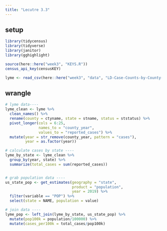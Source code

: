 ```yaml
---
title: "Lecutre 3.3"
---
```


## setup
```r
library(tidycensus)
library(tidyverse)
library(janitor)
library(gghighlight)

source(here::here("week3", "KEYS.R"))
census_api_key(censusKEY)

lyme <- read_csv(here::here("week3", "data", "LD-Case-Counts-by-County-01-20.csv"))
```
## wrangle
```r
# lyme data----
lyme_clean <- lyme %>% 
  clean_names() %>% 
  rename(county = ctyname, state = stname, status = ststatus) %>% 
  pivot_longer(cols = 6:25, 
               names_to = "county_year",
               values_to = "reported_cases") %>% 
  mutate(year = str_remove(county_year, pattern = "cases"),
         year = as.factor(year))

# calculate cases by state ----
lyme_by_state <- lyme_clean %>% 
  group_by(year, state) %>% 
  summarize(total_cases = sum(reported_cases))


# grab population data ----
us_state_pop <- get_estimates(geography = "state",
                              product = "population",
                              year = 2019) %>% 
  filter(variable == "POP") %>% 
  select(state = NAME, population = value)

# join data ----
lyme_pop <- left_join(lyme_by_state, us_state_pop) %>% 
  mutate(pop100k = population/100000) %>% 
  mutate(cases_per100k = total_cases/pop100k)
```

